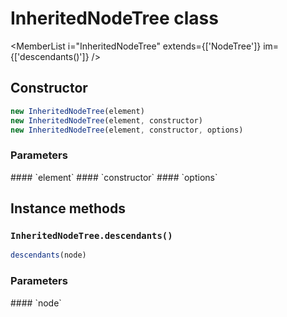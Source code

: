 <Module name="zeta-dom/tree" />

# InheritedNodeTree class

<MemberList
    i="InheritedNodeTree"
    extends={['NodeTree']}
    im={['descendants()']}
/>

## Constructor

```javascript
new InheritedNodeTree(element)
new InheritedNodeTree(element, constructor)
new InheritedNodeTree(element, constructor, options)
```

### Parameters

<dl>
    #### `element`
    #### `constructor` <Badge.Optional />
    #### `options` <Badge.Optional />
</dl>

## Instance methods

### `InheritedNodeTree.descendants()`

```javascript
descendants(node)
```

### Parameters

<dl>
    #### `node`
</dl>

